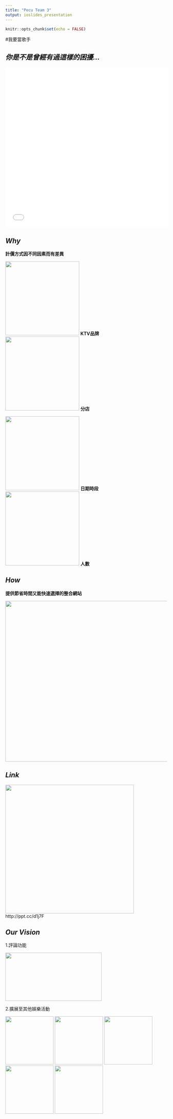 ```yaml
---
title: "Pecu Team 3" 
output: ioslides_presentation
---
```


```r
knitr::opts_chunk$set(echo = FALSE)
```

#我要當歌手

## ***你是不是曾經有過這樣的困擾...***

<iframe height=498 width=510 src="video1.mp4" frameborder=0 allowfullscreen></iframe>


## ***Why***
<div class="red3">**計價方式因不同因素而有差異**</div>
<img src="mic.png" height="230" width="230">
**KTV品牌**
<img src="store.png" height="230" width="230">
**分店**  
                                 
<img src="time.png" height="230" width="230">
**日期時段**
<img src="people.png" height="230" width="230">
**人數**
 

## ***How***  
<div class="blue3">**提供節省時間又能快速選擇的整合網站**</div>
<img src="cover.png" height="500" width="800">

## ***Link***
<img src="QR.png" height="400" width="400">
http://ppt.cc/d1j7F


## ***Our Vision***
1.評論功能

<img src="grade.jpg" height="150" width="300">

2.擴展至其他娛樂活動

<img src="movie.png" height="150" width="150">
<img src="wine.png" height="150" width="150">
<img src="wheel.svg" height="150" width="150">
<img src="bowling.png" height="150" width="150">
<img src="game.png" height="150" width="150">






